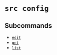 # `src config`

## Subcommands


* [`edit`](references/edit.mdx)
* [`get`](references/get.mdx)
* [`list`](references/list.mdx)
	